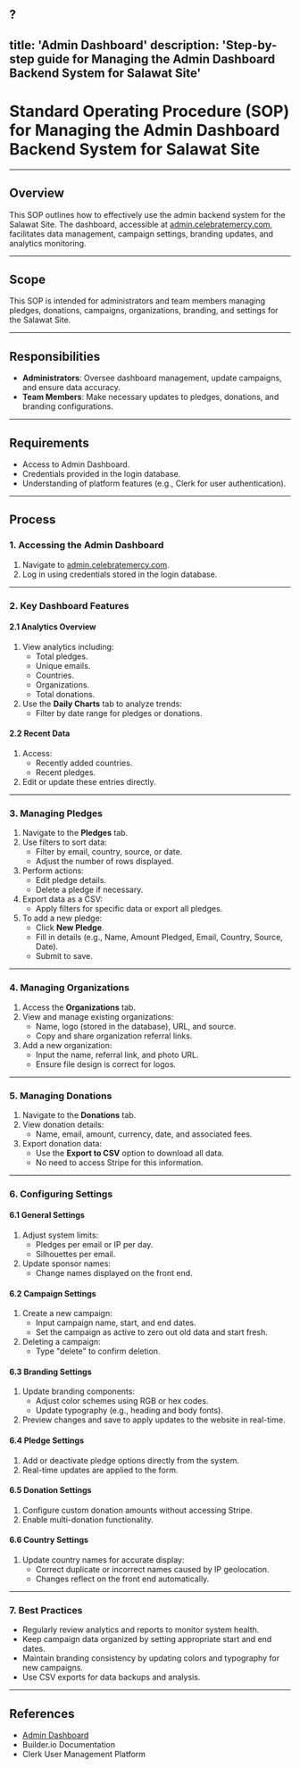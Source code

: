 ?
---
title: 'Admin Dashboard'
description: 'Step-by-step guide for Managing the Admin Dashboard Backend System for Salawat Site'
---

# Standard Operating Procedure (SOP) for Managing the Admin Dashboard Backend System for Salawat Site

---

## Overview
This SOP outlines how to effectively use the admin backend system for the Salawat Site. The dashboard, accessible at [admin.celebratemercy.com](https://admin.celebratemercy.com), facilitates data management, campaign settings, branding updates, and analytics monitoring.

---

## Scope
This SOP is intended for administrators and team members managing pledges, donations, campaigns, organizations, branding, and settings for the Salawat Site.

---

## Responsibilities
- **Administrators**: Oversee dashboard management, update campaigns, and ensure data accuracy.
- **Team Members**: Make necessary updates to pledges, donations, and branding configurations.

---

## Requirements
- Access to Admin Dashboard.
- Credentials provided in the login database.
- Understanding of platform features (e.g., Clerk for user authentication).

---

## Process

### 1. Accessing the Admin Dashboard
1. Navigate to [admin.celebratemercy.com](https://admin.celebratemercy.com).
2. Log in using credentials stored in the login database.

---

### 2. Key Dashboard Features

#### **2.1 Analytics Overview**
1. View analytics including:
   - Total pledges.
   - Unique emails.
   - Countries.
   - Organizations.
   - Total donations.
2. Use the **Daily Charts** tab to analyze trends:
   - Filter by date range for pledges or donations.

#### **2.2 Recent Data**
1. Access:
   - Recently added countries.
   - Recent pledges.
2. Edit or update these entries directly.

---

### 3. Managing Pledges
1. Navigate to the **Pledges** tab.
2. Use filters to sort data:
   - Filter by email, country, source, or date.
   - Adjust the number of rows displayed.
3. Perform actions:
   - Edit pledge details.
   - Delete a pledge if necessary.
4. Export data as a CSV:
   - Apply filters for specific data or export all pledges.
5. To add a new pledge:
   - Click **New Pledge**.
   - Fill in details (e.g., Name, Amount Pledged, Email, Country, Source, Date).
   - Submit to save.

---

### 4. Managing Organizations
1. Access the **Organizations** tab.
2. View and manage existing organizations:
   - Name, logo (stored in the database), URL, and source.
   - Copy and share organization referral links.
3. Add a new organization:
   - Input the name, referral link, and photo URL.
   - Ensure file design is correct for logos.

---

### 5. Managing Donations
1. Navigate to the **Donations** tab.
2. View donation details:
   - Name, email, amount, currency, date, and associated fees.
3. Export donation data:
   - Use the **Export to CSV** option to download all data.
   - No need to access Stripe for this information.

---

### 6. Configuring Settings

#### **6.1 General Settings**
1. Adjust system limits:
   - Pledges per email or IP per day.
   - Silhouettes per email.
2. Update sponsor names:
   - Change names displayed on the front end.

#### **6.2 Campaign Settings**
1. Create a new campaign:
   - Input campaign name, start, and end dates.
   - Set the campaign as active to zero out old data and start fresh.
2. Deleting a campaign:
   - Type "delete" to confirm deletion.

#### **6.3 Branding Settings**
1. Update branding components:
   - Adjust color schemes using RGB or hex codes.
   - Update typography (e.g., heading and body fonts).
2. Preview changes and save to apply updates to the website in real-time.

#### **6.4 Pledge Settings**
1. Add or deactivate pledge options directly from the system.
2. Real-time updates are applied to the form.

#### **6.5 Donation Settings**
1. Configure custom donation amounts without accessing Stripe.
2. Enable multi-donation functionality.

#### **6.6 Country Settings**
1. Update country names for accurate display:
   - Correct duplicate or incorrect names caused by IP geolocation.
   - Changes reflect on the front end automatically.

---

### 7. Best Practices
- Regularly review analytics and reports to monitor system health.
- Keep campaign data organized by setting appropriate start and end dates.
- Maintain branding consistency by updating colors and typography for new campaigns.
- Use CSV exports for data backups and analysis.

---

## References
- [Admin Dashboard](https://admin.celebratemercy.com)
- Builder.io Documentation
- Clerk User Management Platform


